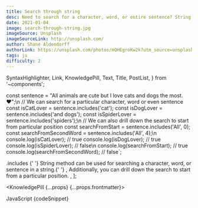 ```yaml
---
title: Search through string
desc: Need to search for a character, word, or entire sentence? String .includes method to the rescue.
date: 2021-01-04
image: search-through-string.jpg
imageSource: Unsplash
imageSourceLink: http://unsplash.com/
author: Shane Aldendorff
authorLink: https://unsplash.com/photos/mQHEgroKw2k?utm_source=unsplash&utm_medium=referral&utm_content=creditShareLink
tags: js
difficulty: 2
---
```


  SyntaxHighlighter,
  Link,
  KnowledgePill,
  Text,
  Title,
  PostList,
} from '~components';

const sentence = "All animals are cute but I love cats and dogs the most. ❤️";\n
// We can search for a particular character, word or even sentence
const isCatLover = sentence.includes('cat');
const isDogLover = sentence.includes('and dogs');
const isSpiderLover = sentence.includes('spiders');\n
// We can also drill down the search to start from particular position
const searchFromStart = sentence.includes('All', 0);
const searchFromSecondWord = sentence.includes('All', 4);\n
console.log(isCatLover); // true
console.log(isDogLover); // true
console.log(isSpiderLover); // false\n
console.log(searchFromStart); // true
console.log(searchFromSecondWord); // false`;

  <Text>
    <Link href="https://developer.mozilla.org/en-US/docs/Web/JavaScript/Reference/Global_Objects/String/includes">
      .includes
    </Link>{' '}
    <Text code>String</Text> method can be used for searching a character, word,
    or sentence in a string.{' '}
  </Text>,
  <Text>
    Additionally, you can drill down the search to start from a particular
    position.
  </Text>,
];

<KnowledgePill {...props} {...props.frontmatter}>
  <Title level={4} transform="none">
    Find the words and sentences
  </Title>
  <Text size="small">JavaScript</Text>
  <SyntaxHighlighter>{codeSnippet}</SyntaxHighlighter>
  <Title level={4} transform="none">
    Explanation
  </Title>
  <PostList data={listData} />
</KnowledgePill>
